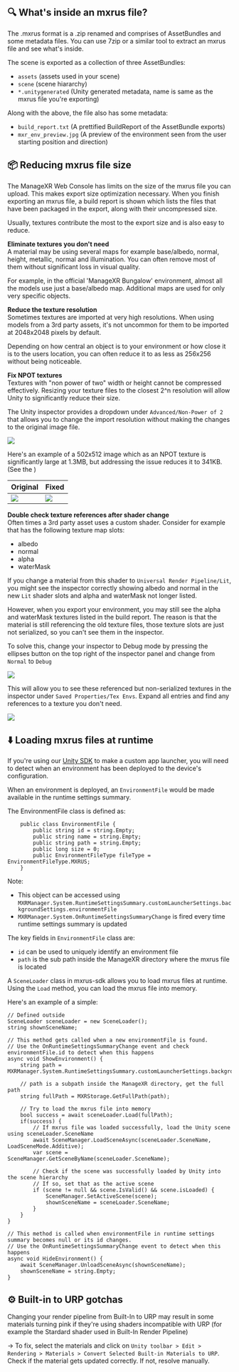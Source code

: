 ## 🔍 What's inside an mxrus file?
The .mxrus format is a .zip renamed and comprises of AssetBundles and some metadata files. You can use 7zip or a similar tool to extract an mxrus 
file and see what's inside.

The scene is exported as a collection of three AssetBundles:
* `assets` (assets used in your scene)
* `scene` (scene hiararchy)
* `*.unitygenerated` (Unity generated metadata, name is same as the mxrus file you're exporting)

Along with the above, the file also has some metadata:
* `build_report.txt` (A prettified BuildReport of the AssetBundle exports)
* `mxr_env_preview.jpg` (A preview of the environment seen from the user starting position and direction)

## 📦 Reducing mxrus file size  
The ManageXR Web Console has limits on the size of the mxrus file you can upload. This makes export size optimization necessary. When you finish
exporting an mxrus file, a build report is shown which lists the files that have been packaged in the export, along with their uncompressed size.

Usually, textures contribute the most to the export size and is also easy to reduce.

__Eliminate textures you don't need__  
A material may be using several maps for example base/albedo, normal, height, metallic, normal and illumination. You can often remove most of them 
without significant loss in visual quality. 

For example, in the official 'ManageXR Bungalow' environment, almost all the models use just a base/albedo map. Additional maps are used for only very specific objects.

__Reduce the texture resolution__  
Sometimes textures are imported at very high resolutions. When using models from a 3rd party assets, it's not uncommon for them to be imported at 2048x2048 
pixels by default.  

Depending on how central an object is to your environment  or how close it is to the users location, you can often reduce it to as less as 256x256 
without being noticeable.

__Fix NPOT textures__  
Textures with "non power of two" width or height cannot be compressed effectively. Resizing your texture files to the closest 2^n resolution will allow 
Unity to significantly reduce their size. 

The Unity inspector provides a dropdown under `Advanced/Non-Power of 2` that allows you to change the import resolution without making the changes to the original image file.

![](img/npot-dropdown.png)

Here's an example of a 502x512 image which as an NPOT texture is significantly large at 1.3MB, but addressing the issue reduces it to 341KB. 
(See the )

|Original|Fixed|
|-|-|
|![](img/npot-uncompressed.png)|![](img/npot-compressed.png)|


__Double check texture references after shader change__  
Often times a 3rd party asset uses a custom shader. Consider for example that has the following texture map slots:
* albedo
* normal
* alpha
* waterMask

If you change a material from this shader to `Universal Render Pipeline/Lit`, you might see the inspector correctly showing
albedo and normal in the new `Lit` shader slots and alpha and waterMask not longer listed.

However, when you export your environment, you may still see the alpha and waterMask textures listed in the build report. The reason is that 
the material is still referencing the old texture files, those texture slots are just not serialized, so you can't see them in the inspector.  

To solve this, change your inspector to Debug mode by pressing the ellipses button on the top right of the inspector panel and change from `Normal` to `Debug`

![](img/inspector-debug-mode.png)

This will allow you to see these referenced but non-serialized textures in the inspector under `Saved Properties/Tex Envs`. Expand all entries and find 
any references to a texture you don't need.

![](img/material-inspector-debug-mode.png)

## ⬇️ Loading mxrus files at runtime
If you're using our [Unity SDK](https://docs.managexr.com/sdk-reference/introduction) to make a custom app launcher, you will need to detect when an environment has been deployed to the device's configuration.

When an environment is deployed, an `EnvironmentFile` would be made available in the runtime settings summary. 

The EnvironmentFile class is defined as:
```
    public class EnvironmentFile {
        public string id = string.Empty;
        public string name = string.Empty;
        public string path = string.Empty;
        public long size = 0;
        public EnvironmentFileType fileType = EnvironmentFileType.MXRUS;
    }
```

Note:
* This object can be accessed using `MXRManager.System.RuntimeSettingsSummary.customLauncherSettings.backgroundSettings.environmentFile`
* `MXRManager.System.OnRuntimeSettingsSummaryChange` is fired every time runtime settings summary is updated

The key fields in `EnvironmentFile` class are:
- `id` can be used to uniquely identify an environment file
- `path` is the sub path inside the ManageXR directory where the mxrus file is located

A `SceneLoader` class in mxrus-sdk allows you to load mxrus files at runtime. Using the `Load` method, you can load the mxrus file into memory.

Here's an example of a simple:

```
// Defined outside
SceneLoader sceneLoader = new SceneLoader();
string shownSceneName;

// This method gets called when a new environmentFile is found. 
// Use the OnRuntimeSettingsSummaryChange event and check environmentFile.id to detect when this happens
async void ShowEnvironment() {
    string path = MXRManager.System.RuntimeSettingsSummary.customLauncherSettings.backgroundSettings.environmentFile.path;

    // path is a subpath inside the ManageXR directory, get the full path
    string fullPath = MXRStorage.GetFullPath(path);

    // Try to load the mxrus file into memory
    bool success = await sceneLoader.Load(fullPath);
    if(success) {
        // If mxrus file was loaded successfully, load the Unity scene using sceneLoader.SceneName
        await SceneManager.LoadSceneAsync(sceneLoader.SceneName, LoadSceneMode.Additive);
        var scene = SceneManager.GetSceneByName(sceneLoader.SceneName);

        // Check if the scene was successfully loaded by Unity into the scene hierarchy
        // If so, set that as the active scene
        if (scene != null && scene.IsValid() && scene.isLoaded) {
            SceneManager.SetActiveScene(scene);
            shownSceneName = sceneLoader.SceneName;
        }
    }
}

// This method is called when environmentFile in runtime settings summary becomes null or its id changes.
// Use the OnRuntimeSettingsSummaryChange event to detect when this happens
async void HideEnvironment() {
    await SceneManager.UnloadSceneAsync(shownSceneName);
    shownSceneName = string.Empty;
}
```

## ⚙️ Built-in to URP gotchas
Changing your render pipeline from Built-In to URP may result in some materials turning pink if they're using shaders incompatible with URP (for example the Stardard shader used in Built-In Render Pipeline)

-> To fix, select the materials and click on `Unity toolbar > Edit > Rendering > Materials > Convert Selected Built-in Materials to URP`. Check if the material gets updated correctly. If not, resolve manually.